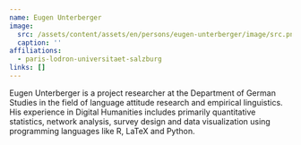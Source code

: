 ```yaml
---
name: Eugen Unterberger
image:
  src: /assets/content/assets/en/persons/eugen-unterberger/image/src.png
  caption: ''
affiliations:
  - paris-lodron-universitaet-salzburg
links: []
---
```

Eugen Unterberger is a project researcher at the Department of German Studies in the field of language attitude research and empirical linguistics. His experience in Digital Humanities includes primarily quantitative statistics, network analysis, survey design and data visualization using programming languages like R, LaTeX and Python.
